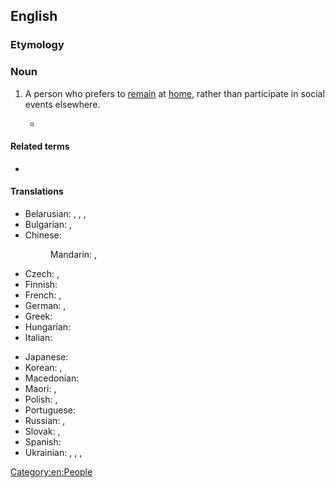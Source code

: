 ==English==

===Etymology===
{{compound|en|home|body}}

===Noun===
{{en-noun}}

# {{lb|en|North American|informal}} A person who prefers to [[remain]] at [[home]], rather than participate in social events elsewhere.
#: {{syn|en|couch potato|stay at home}}
#* {{quote-book
|en
|year=1852
|title=Aunt Phillis's Cabin
|author=Mary Henderson Eastman
|authorlink=Seth and Mary Eastman
|chapter=[[s:en:Aunt Phillis's Cabin/Chapter XIV|chapter XIV]]
|passage=After Phillis left Mrs. Weston's room, she was on her way to her cabin, when she noticed Aunt Peggy sitting alone at the door. She was rather a '''homebody'''; yet she reproached herself with having neglected poor old Peggy, when she saw her looking so desolate and dejected.}}
#: {{ux|en|Although my uncle likes to travel, my aunt is a '''homebody''', so he usually comes with us while she stays home with her cats.}}

====Related terms====
* {{l|en|homebird}}

====Translations====
{{trans-top|person who likes to stay home}}
* Belarusian: {{t|be|дамасе́д|m}}, {{t|be|дамасе́дка|f}}, {{t|be|дамара́д|m}}, {{t|be|дамара́дка|f}}
* Bulgarian: {{t|bg|домоша́р|m}}, {{t|bg|домоша́рка|f}}
* Chinese:
*: Mandarin: {{t+|cmn|宅男|tr=zháinán}} {{q|male}}, {{t+|cmn|宅女|tr=zháinǚ}} {{q|female}}
* Czech: {{t+|cs|pecivál|m}}, {{t|cs|peciválka|f}}
* Finnish: {{t+|fi|kotikissa}}
* French: {{t+|fr|casanier|m}}, {{t+|fr|pantouflard|m}}
* German: {{t+|de|Stubenhocker|m}}, {{t+|de|Stubenhockerin|f}}
* Greek: {{t+|el|σπιτόγατος|m}}
* Hungarian: {{t|hu|otthonülő}}
* Italian: {{t+|it|pantofolaio|m}}
{{trans-mid}}
* Japanese: {{t|ja|インドア派|tr=indoaha}}
* Korean: {{t|ko|집돌이}} {{q|male}}, {{t|ko|집순이}} {{q|female}}
* Macedonian: {{t|mk|домашар|m}}
* Maori: {{t|mi|kōkōmuka noho tara-ā-whare}}, {{t|mi|kōkōmuka tū tara-ā-whare}}
* Polish: {{t+|pl|domator|m}}, {{t+|pl|domatorka|f}}
* Portuguese: {{t+|pt|caseiro|m}}
* Russian: {{t+|ru|домосе́д|m}}, {{t+|ru|домосе́дка|f}}
* Slovak: {{t|sk|domased|m}}, {{t|sk|domasedka|f}}
* Spanish: {{t|es|casero|m}}
* Ukrainian: {{t|uk|домосі́д|m}}, {{t|uk|домосі́дка|f}}, {{t|uk|домува́льник|m}}, {{t|uk|домува́льниця|f}}
{{trans-bottom}}

[[Category:en:People]]